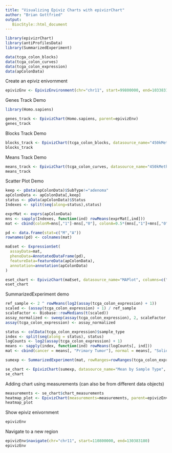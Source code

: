```yaml
---
title: "Visualizing Epiviz Charts with epivizrChart"
author: "Brian Gottfried"
output:
   BiocStyle::html_document
---
```


```r
library(epivizrChart)
library(antiProfilesData)
library(SummarizedExperiment)
```


```r
data(tcga_colon_blocks)
data(tcga_colon_curves)
data(tcga_colon_expression)
data(apColonData)
```


Create an epiviz enivornment
```r
epivizEnv <- EpivizEnvironment(chr="chr11", start=99800000, end=103383180)
```

Genes Track Demo
```r
library(Homo.sapiens)

genes_track <- EpivizChart(Homo.sapiens, parent=epivizEnv)
genes_track
```


Blocks Track Demo
```r
blocks_track <- EpivizChart(tcga_colon_blocks, datasource_name="450kMeth", parent=epivizEnv)
blocks_track
```

Means Track Demo
```r
means_track <- EpivizChart(tcga_colon_curves, datasource_name="450kMeth", type="bp", columns=c("cancerMean","normalMean"), parent=epivizEnv)
means_track
```

Scatter Plot Demo
```r
keep <- pData(apColonData)$SubType!="adenoma"
apColonData <- apColonData[,keep]
status <- pData(apColonData)$Status
Indexes <- split(seq(along=status),status)

exprMat <- exprs(apColonData)
mns <- sapply(Indexes, function(ind) rowMeans(exprMat[,ind]))
mat <- cbind(colonM=mns[,"1"]-mns[,"0"], colonA=0.5*(mns[,"1"]+mns[,"0"]))

pd <- data.frame(stat=c("M","A"))
rownames(pd) <- colnames(mat)

maEset <- ExpressionSet(
  assayData=mat,
  phenoData=AnnotatedDataFrame(pd),
  featureData=featureData(apColonData),
  annotation=annotation(apColonData)
)

eset_chart <- EpivizChart(maEset, datasource_name="MAPlot", columns=c("colonA","colonM"), parent=epivizEnv)
eset_chart
```

SummarizedExperiment demo
```r
ref_sample <- 2 ^ rowMeans(log2(assay(tcga_colon_expression) + 1))
scaled <- (assay(tcga_colon_expression) + 1) / ref_sample
scaleFactor <- Biobase::rowMedians(t(scaled))
assay_normalized <- sweep(assay(tcga_colon_expression), 2, scaleFactor, "/")
assay(tcga_colon_expression) <- assay_normalized

status <- colData(tcga_colon_expression)$sample_type
index <- split(seq(along = status), status)
logCounts <- log2(assay(tcga_colon_expression) + 1)
means <- sapply(index, function(ind) rowMeans(logCounts[, ind]))
mat <- cbind(cancer = means[, "Primary Tumor"], normal = means[, "Solid Tissue Normal"])

sumexp <- SummarizedExperiment(mat, rowRanges=rowRanges(tcga_colon_expression))

se_chart <- EpivizChart(sumexp, datasource_name="Mean by Sample Type", columns=c("normal", "cancer"), parent=epivizEnv)
se_chart
```


Adding chart using measurements (can also be from different data objects)
```r
measurements <- se_chart$chart_measurements
heatmap_plot <- EpivizChart(measurements=measurements, parent=epivizEnv, chart="HeatmapPlot")
heatmap_plot
```


Show epiviz enivornment
```r
epivizEnv
```

Navigate to a new region
```r
epivizEnv$navigate(chr="chr11", start=110800000, end=130383180)
epivizEnv
```

